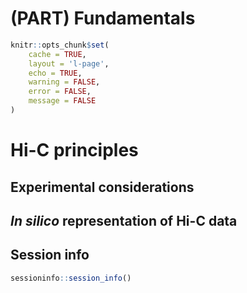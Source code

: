 # (PART) Fundamentals {-} 

```r
knitr::opts_chunk$set(
    cache = TRUE, 
    layout = 'l-page', 
    echo = TRUE, 
    warning = FALSE, 
    error = FALSE, 
    message = FALSE
)
```

# Hi-C principles

## Experimental considerations

## *In silico* representation of Hi-C data

## Session info {-}

```r
sessioninfo::session_info()
```
